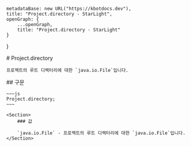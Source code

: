 
    metadataBase: new URL("https://kbotdocs.dev"),
    title: "Project.directory - StarLight",
    openGraph: {
        ...openGraph,
        title: "Project.directory - StarLight"
    }
}

<Section>
    # Project.directory

    프로젝트의 루트 디렉터리에 대한 `java.io.File`입니다.
</Section>
<Section>
    ## 구문

    ~~~js
    Project.directory;
    ~~~

    <Section>
        ### 값

        `java.io.File` - 프로젝트의 루트 디렉터리에 대한 `java.io.File`입니다.
    </Section>
</Section>